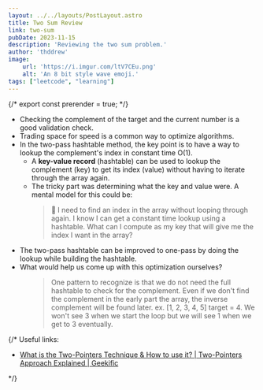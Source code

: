 ```yaml
---
layout: ../../layouts/PostLayout.astro
title: Two Sum Review
link: two-sum
pubDate: 2023-11-15
description: 'Reviewing the two sum problem.'
author: 'thddrew'
image:
    url: 'https://i.imgur.com/ltV7CEu.png'
    alt: 'An 8 bit style wave emoji.'
tags: ["leetcode", "learning"]
---
```

{/* export const prerender = true; */}

<ul>
    <li>
        Checking the complement of the target and the current number is a good validation check.
    </li>
    <li>
        Trading space for speed is a common way to optimize algorithms.
    </li>
    <li>
        In the two-pass hashtable method, the key point is to have a way to lookup the complement's index in constant time O(1).
        <ul>
            <li>A <b>key-value record</b> (hashtable) can be used to lookup the complement (key) to get its index (value) without having to iterate through the array again.</li>
            <li>
                The tricky part was determining what the key and value were. A mental model for this could be:
                <blockquote>
                🧠 I need to find an index in the array without looping through again. I know I can get a constant time lookup using a hashtable. What can I compute as my key that will give me the index I want in the array?
                </blockquote>
            </li>
        </ul>
    </li>
    <li>
        The two-pass hashtable can be improved to one-pass by doing the lookup while building the hashtable.
    </li>
    <li>
        What would help us come up with this optimization ourselves?
        <ul>
            <blockquote>
                One pattern to recognize is that we do not need the full hashtable to check for the complement.
                Even if we don't find the complement in the early part the array, the inverse complement will be found later.
                ex. [1, 2, 3, 4, 5] target = 4. We won't see 3 when we start the loop but we will see 1 when we get to 3 eventually.
            </blockquote>
        </ul>
    </li>
</ul>

{/* Useful links:
<ul>
    <li><a href="https://www.youtube.com/watch?v=VEPCm3BCtik">What is the Two-Pointers Technique & How to use it? | Two-Pointers Approach Explained | Geekific</a></li>
</ul> */}
